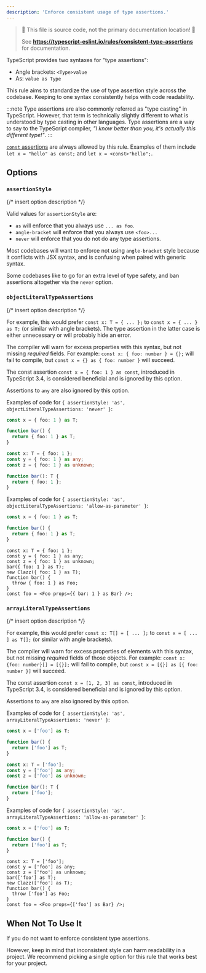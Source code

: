 ```yaml
---
description: 'Enforce consistent usage of type assertions.'
---
```



> 🛑 This file is source code, not the primary documentation location! 🛑
>
> See **https://typescript-eslint.io/rules/consistent-type-assertions** for documentation.

TypeScript provides two syntaxes for "type assertions":

- Angle brackets: `<Type>value`
- As: `value as Type`

This rule aims to standardize the use of type assertion style across the codebase.
Keeping to one syntax consistently helps with code readability.

:::note
Type assertions are also commonly referred as "type casting" in TypeScript.
However, that term is technically slightly different to what is understood by type casting in other languages.
Type assertions are a way to say to the TypeScript compiler, _"I know better than you, it's actually this different type!"_.
:::

[`const` assertions](https://www.typescriptlang.org/docs/handbook/release-notes/typescript-3-4.html#const-assertions) are always allowed by this rule.
Examples of them include `let x = "hello" as const;` and `let x = <const>"hello";`.

## Options

### `assertionStyle`

{/* insert option description */}

Valid values for `assertionStyle` are:

- `as` will enforce that you always use `... as foo`.
- `angle-bracket` will enforce that you always use `<foo>...`
- `never` will enforce that you do not do any type assertions.

Most codebases will want to enforce not using `angle-bracket` style because it conflicts with JSX syntax, and is confusing when paired with generic syntax.

Some codebases like to go for an extra level of type safety, and ban assertions altogether via the `never` option.

### `objectLiteralTypeAssertions`

{/* insert option description */}

For example, this would prefer `const x: T = { ... };` to `const x = { ... } as T;` (or similar with angle brackets).
The type assertion in the latter case is either unnecessary or will probably hide an error.

The compiler will warn for excess properties with this syntax, but not missing _required_ fields. For example: `const x: { foo: number } = {};` will fail to compile, but `const x = {} as { foo: number }` will succeed.

The const assertion `const x = { foo: 1 } as const`, introduced in TypeScript 3.4, is considered beneficial and is ignored by this option.

Assertions to `any` are also ignored by this option.

Examples of code for `{ assertionStyle: 'as', objectLiteralTypeAssertions: 'never' }`:

<Tabs>
<TabItem value="❌ Incorrect">

```ts option='{ "assertionStyle": "as", "objectLiteralTypeAssertions": "never" }'
const x = { foo: 1 } as T;

function bar() {
  return { foo: 1 } as T;
}
```

</TabItem>
<TabItem value="✅ Correct">

```ts option='{ "assertionStyle": "as", "objectLiteralTypeAssertions": "never" }'
const x: T = { foo: 1 };
const y = { foo: 1 } as any;
const z = { foo: 1 } as unknown;

function bar(): T {
  return { foo: 1 };
}
```

</TabItem>
</Tabs>

Examples of code for `{ assertionStyle: 'as', objectLiteralTypeAssertions: 'allow-as-parameter' }`:

<Tabs>
<TabItem value="❌ Incorrect">

```ts option='{ "assertionStyle": "as", "objectLiteralTypeAssertions": "allow-as-parameter" }'
const x = { foo: 1 } as T;

function bar() {
  return { foo: 1 } as T;
}
```

</TabItem>
<TabItem value="✅ Correct">

```tsx option='{ "assertionStyle": "as", "objectLiteralTypeAssertions": "allow-as-parameter" }'
const x: T = { foo: 1 };
const y = { foo: 1 } as any;
const z = { foo: 1 } as unknown;
bar({ foo: 1 } as T);
new Clazz({ foo: 1 } as T);
function bar() {
  throw { foo: 1 } as Foo;
}
const foo = <Foo props={{ bar: 1 } as Bar} />;
```

</TabItem>
</Tabs>

### `arrayLiteralTypeAssertions`

{/* insert option description */}

For example, this would prefer `const x: T[] = [ ... ];` to `const x = [ ... ] as T[];` (or similar with angle brackets).

The compiler will warn for excess properties of elements with this syntax, but not missing _required_ fields of those objects.
For example: `const x: {foo: number}[] = [{}];` will fail to compile, but `const x = [{}] as [{ foo: number }]` will succeed.

The const assertion `const x = [1, 2, 3] as const`, introduced in TypeScript 3.4, is considered beneficial and is ignored by this option.

Assertions to `any` are also ignored by this option.

Examples of code for `{ assertionStyle: 'as', arrayLiteralTypeAssertions: 'never' }`:

<Tabs>
<TabItem value="❌ Incorrect">

```ts option='{ "assertionStyle": "as", "arrayLiteralTypeAssertions": "never" }'
const x = ['foo'] as T;

function bar() {
  return ['foo'] as T;
}
```

</TabItem>
<TabItem value="✅ Correct">

```ts option='{ "assertionStyle": "as", "arrayLiteralTypeAssertions": "never" }'
const x: T = ['foo'];
const y = ['foo'] as any;
const z = ['foo'] as unknown;

function bar(): T {
  return ['foo'];
}
```

</TabItem>
</Tabs>

Examples of code for `{ assertionStyle: 'as', arrayLiteralTypeAssertions: 'allow-as-parameter' }`:

<Tabs>
<TabItem value="❌ Incorrect">

```ts option='{ "assertionStyle": "as", "arrayLiteralTypeAssertions": "allow-as-parameter" }'
const x = ['foo'] as T;

function bar() {
  return ['foo'] as T;
}
```

</TabItem>
<TabItem value="✅ Correct">

```tsx option='{ "assertionStyle": "as", "arrayLiteralTypeAssertions": "allow-as-parameter" }'
const x: T = ['foo'];
const y = ['foo'] as any;
const z = ['foo'] as unknown;
bar(['foo'] as T);
new Clazz(['foo'] as T);
function bar() {
  throw ['foo'] as Foo;
}
const foo = <Foo props={['foo'] as Bar} />;
```

</TabItem>
</Tabs>

## When Not To Use It

If you do not want to enforce consistent type assertions.

However, keep in mind that inconsistent style can harm readability in a project.
We recommend picking a single option for this rule that works best for your project.
